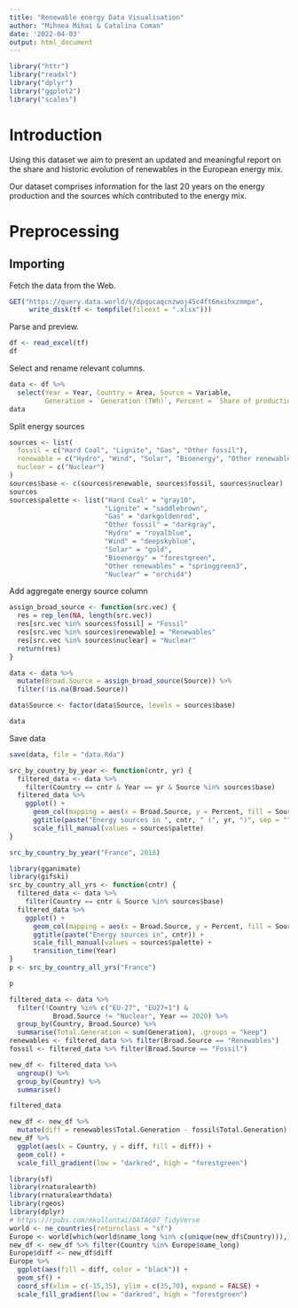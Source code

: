 ```yaml
---
title: "Renewable energy Data Visualisation"
author: "Mihnea Mihai & Catalina Coman"
date: '2022-04-03'
output: html_document
---
```


```r
library("httr")
library("readxl")
library("dplyr")
library("ggplot2")
library("scales")
```
# Introduction

Using this dataset we aim to present an updated and meaningful report on the
share and historic evolution of renewables in the European energy mix.

Our dataset comprises information for the last 20 years on the energy
production and the sources which contributed to the energy mix.

# Preprocessing

## Importing

Fetch the data from the Web.

```r
GET("https://query.data.world/s/dpqucaqcnzwoj45c4ft6mxihxzmmpe",
     write_disk(tf <- tempfile(fileext = ".xlsx")))
```

Parse and preview.

``` r
df <- read_excel(tf)
df
```

Select and rename relevant columns.

``` r
data <- df %>%
  select(Year = Year, Country = Area, Source = Variable,
         Generation = `Generation (TWh)`, Percent = `Share of production (%)`)
data
```
Split energy sources

```r
sources <- list(
  fossil = c("Hard Coal", "Lignite", "Gas", "Other fossil"),
  renewable = c("Hydro", "Wind", "Solar", "Bioenergy", "Other renewables"),
  nuclear = c("Nuclear")
)
sources$base <- c(sources$renewable, sources$fossil, sources$nuclear)
sources
sources$palette <- list("Hard Coal" = "gray10",
                        "Lignite" = "saddlebrown",
                        "Gas" = "darkgoldenrod",
                        "Other fossil" = "darkgray",
                        "Hydro" = "royalblue",
                        "Wind" = "deepskyblue",
                        "Solar" = "gold",
                        "Bioenergy" = "forestgreen",
                        "Other renewables" = "springgreen3",
                        "Nuclear" = "orchid4")
```


Add aggregate energy source column

```r
assign_broad_source <- function(src.vec) {
  res = rep_len(NA, length(src.vec))
  res[src.vec %in% sources$fossil] = "Fossil"
  res[src.vec %in% sources$renewable] = "Renewables"
  res[src.vec %in% sources$nuclear] = "Nuclear"
  return(res)
}

data <- data %>%
  mutate(Broad.Source = assign_broad_source(Source)) %>%
  filter(!is.na(Broad.Source))

data$Source <- factor(data$Source, levels = sources$base)

data
```

Save data
```r
save(data, file = "data.Rda")
```



``` r
src_by_country_by_year <- function(cntr, yr) {
  filtered_data <- data %>%
    filter(Country == cntr & Year == yr & Source %in% sources$base)
  filtered_data %>%
    ggplot() +
      geom_col(mapping = aes(x = Broad.Source, y = Percent, fill = Source)) +
      ggtitle(paste("Energy sources in ", cntr, " (", yr, ")", sep = "")) +
      scale_fill_manual(values = sources$palette)
}

src_by_country_by_year("France", 2018)
```
``` r
library(gganimate)
library(gifski)
src_by_country_all_yrs <- function(cntr) {
  filtered_data <- data %>%
    filter(Country == cntr & Source %in% sources$base)
  filtered_data %>%
    ggplot() +
      geom_col(mapping = aes(x = Broad.Source, y = Percent, fill = Source)) +
      ggtitle(paste("Energy sources in", cntr)) +
      scale_fill_manual(values = sources$palette) +
      transition_time(Year)
}
p <- src_by_country_all_yrs("France")

p
```



```r
filtered_data <- data %>%
  filter(!Country %in% c("EU-27", "EU27+1") & 
           Broad.Source != "Nuclear", Year == 2020) %>%
  group_by(Country, Broad.Source) %>%
  summarise(Total.Generation = sum(Generation), .groups = "keep")
renewables <- filtered_data %>% filter(Broad.Source == "Renewables")
fossil <- filtered_data %>% filter(Broad.Source == "Fossil")

new_df <- filtered_data %>%
  ungroup() %>%
  group_by(Country) %>%
  summarise()

filtered_data

new_df <- new_df %>%
  mutate(diff = renewables$Total.Generation - fossil$Total.Generation) %>%
new_df %>%
  ggplot(aes(x = Country, y = diff, fill = diff)) +
  geom_col() +
  scale_fill_gradient(low = "darkred", high = "forestgreen")

```


```r
library(sf)
library(rnaturalearth)
library(rnaturalearthdata)
library(rgeos)
library(dplyr)
# https://rpubs.com/mkollontai/DATA607_TidyVerse
world <- ne_countries(returnclass = "sf")
Europe <- world[which(world$name_long %in% c(unique(new_df$Country))),]
new_df <- new_df %>% filter(Country %in% Europe$name_long)
Europe$diff <- new_df$diff
Europe %>%
  ggplot(aes(fill = diff, color = "black")) +
  geom_sf() +
  coord_sf(xlim = c(-15,35), ylim = c(35,70), expand = FALSE) +
  scale_fill_gradient(low = "darkred", high = "forestgreen")

```



